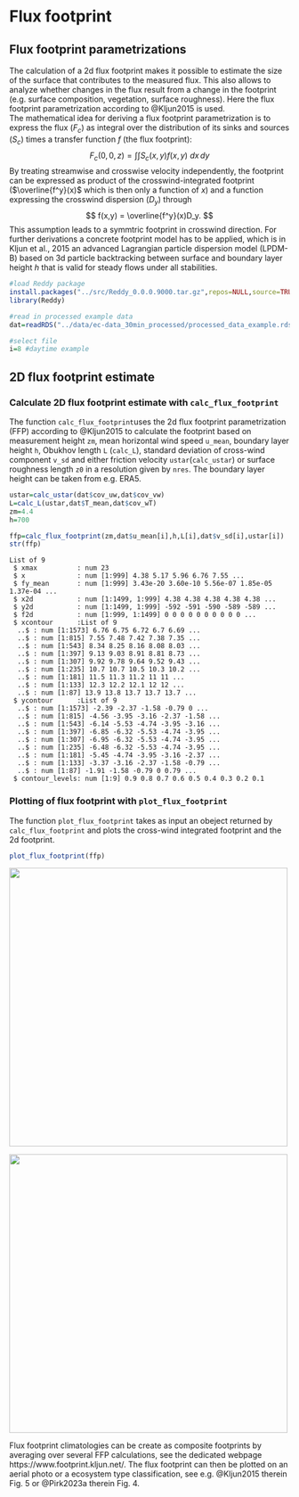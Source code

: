 # Flux footprint

## Flux footprint parametrizations
The calculation of a 2d flux footprint makes it possible to estimate the size of the surface that contributes to the measured flux. This also allows to analyze whether changes in the flux result from a change in the footprint (e.g. surface composition, vegetation, surface roughness). Here the flux footprint parametrization according to @Kljun2015 is used. <br>
The mathematical idea for deriving a flux footprint parametrization is to express the flux ($F_c$) as integral over the distribution of its sinks and sources ($S_c$) times a transfer function $f$ (the flux footprint):
$$
    F_c(0,0,z) = \int\int S_c(x,y) f(x,y) \:dx\,dy
$$
By treating streamwise and crosswise velocity independently, the footprint can be expressed as product of the crosswind-integrated footprint ($\overline{f^y}(x)$ which is then only a function of $x$) and a function expressing the crosswind dispersion ($D_y$) through
$$
    f(x,y) = \overline{f^y}(x)D_y.
$$
This assumption leads to a symmtric footprint in crosswind direction. For further derivations a concrete footprint model has to be applied, which is in Kljun et al., 2015 an advanced Lagrangian particle dispersion model (LPDM-B) based on 3d particle backtracking between surface and boundary layer height $h$ that is valid for steady flows under all stabilities.


```R
#load Reddy package
install.packages("../src/Reddy_0.0.0.9000.tar.gz",repos=NULL,source=TRUE,quiet=TRUE)
library(Reddy)

#read in processed example data
dat=readRDS("../data/ec-data_30min_processed/processed_data_example.rds")

#select file
i=8 #daytime example
```

## 2D flux footprint estimate
### Calculate 2D flux footprint estimate with `calc_flux_footprint`
The function `calc_flux_footprint`uses the 2d flux footprint parametrization (FFP) according to @Kljun2015 to calculate the footprint based on measurement height `zm`, mean horizontal wind speed `u_mean`, boundary layer height `h`, Obukhov length `L` (`calc_L`), standard deviation of cross-wind component `v_sd` and either friction velocity `ustar`(`calc_ustar`) or surface roughness length `z0` in a resolution given by `nres`. The boundary layer height can be taken from e.g. ERA5.


```R
ustar=calc_ustar(dat$cov_uw,dat$cov_vw)
L=calc_L(ustar,dat$T_mean,dat$cov_wT)
zm=4.4
h=700

ffp=calc_flux_footprint(zm,dat$u_mean[i],h,L[i],dat$v_sd[i],ustar[i])
str(ffp)
```

    List of 9
     $ xmax          : num 23
     $ x             : num [1:999] 4.38 5.17 5.96 6.76 7.55 ...
     $ fy_mean       : num [1:999] 3.43e-20 3.60e-10 5.56e-07 1.85e-05 1.37e-04 ...
     $ x2d           : num [1:1499, 1:999] 4.38 4.38 4.38 4.38 4.38 ...
     $ y2d           : num [1:1499, 1:999] -592 -591 -590 -589 -589 ...
     $ f2d           : num [1:999, 1:1499] 0 0 0 0 0 0 0 0 0 0 ...
     $ xcontour      :List of 9
      ..$ : num [1:1573] 6.76 6.75 6.72 6.7 6.69 ...
      ..$ : num [1:815] 7.55 7.48 7.42 7.38 7.35 ...
      ..$ : num [1:543] 8.34 8.25 8.16 8.08 8.03 ...
      ..$ : num [1:397] 9.13 9.03 8.91 8.81 8.73 ...
      ..$ : num [1:307] 9.92 9.78 9.64 9.52 9.43 ...
      ..$ : num [1:235] 10.7 10.7 10.5 10.3 10.2 ...
      ..$ : num [1:181] 11.5 11.3 11.2 11 11 ...
      ..$ : num [1:133] 12.3 12.2 12.1 12 12 ...
      ..$ : num [1:87] 13.9 13.8 13.7 13.7 13.7 ...
     $ ycontour      :List of 9
      ..$ : num [1:1573] -2.39 -2.37 -1.58 -0.79 0 ...
      ..$ : num [1:815] -4.56 -3.95 -3.16 -2.37 -1.58 ...
      ..$ : num [1:543] -6.14 -5.53 -4.74 -3.95 -3.16 ...
      ..$ : num [1:397] -6.85 -6.32 -5.53 -4.74 -3.95 ...
      ..$ : num [1:307] -6.95 -6.32 -5.53 -4.74 -3.95 ...
      ..$ : num [1:235] -6.48 -6.32 -5.53 -4.74 -3.95 ...
      ..$ : num [1:181] -5.45 -4.74 -3.95 -3.16 -2.37 ...
      ..$ : num [1:133] -3.37 -3.16 -2.37 -1.58 -0.79 ...
      ..$ : num [1:87] -1.91 -1.58 -0.79 0 0.79 ...
     $ contour_levels: num [1:9] 0.9 0.8 0.7 0.6 0.5 0.4 0.3 0.2 0.1


### Plotting of flux footprint with `plot_flux_footprint`

The function `plot_flux_footprint` takes as input an obeject returned by `calc_flux_footprint` and plots the cross-wind integrated footprint and the 2d footprint.


```R
plot_flux_footprint(ffp)
```


    
![](figures/fig_0601.png){width=500}
    

![](figures/fig_0602.png){width=500}
    


Flux footprint climatologies can be create as composite footprints by averaging over several FFP calculations, see the dedicated webpage https://www.footprint.kljun.net/. The flux footprint can then be plotted on an aerial photo or a ecosystem type classification, see e.g. @Kljun2015 therein Fig. 5 or @Pirk2023a therein Fig. 4.
